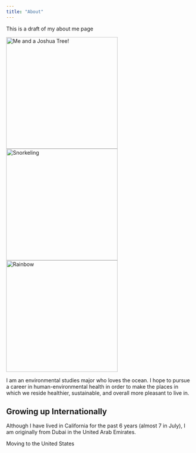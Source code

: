 ```yaml
---
title: "About"
---
```


This is a draft of my about me page

::: {.layout-ncol=3}
![Me and a Joshua Tree!](photos/joshuatree.png){height=300px}
![Snorkeling](photos/snork.jpeg){height=300px}
![Rainbow](photos/rainbow.png){height=300px} 
:::

I am an environmental studies major who loves the ocean. I hope to pursue a career in human-environmental health in order to make the places in which we reside healthier, sustainable, and overall more pleasant to live in.

## Growing up Internationally

Although I have lived in California for the past 6 years (almost 7 in July), I am originally from Dubai in the United Arab Emirates.

::: {.layout-ncol=3}



:::


Moving to the United States
